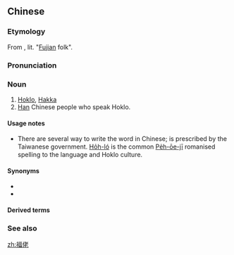 ==Chinese==
{{zh-forms}}

===Etymology===
From {{etyl|nan-hok|zh}} {{m|nan|ho̍h-ló}}, lit. "[[Fujian]] folk".

===Pronunciation===
{{zh-pron
|m=fúlǎo
|c=fuk1 lou2
|mn=ho̍h-ló
|cat=n
}}

===Noun===
{{zh-noun}}

# [[Hoklo]], [[Hakka]] {{gloss|a Chinese topolect}}
# [[Han]] Chinese people who speak Hoklo.

====Usage notes====
* There are several way to write the word in Chinese; {{zh-l|河洛}} is prescribed by the Taiwanese government. [[Ho̍h-ló]] is the common [[Pe̍h-ōe-jī]] romanised spelling to the language and Hoklo culture.

====Synonyms====
* {{zh-l|河洛}}
* {{zh-l|鶴佬}}

====Derived terms====
{{zh-der|福佬人}}

===See also===
{{pedialite|Hoklo people}}

{{zh-cat|Languages}}

[[zh:福佬]]
